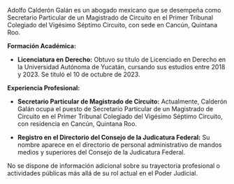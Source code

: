 Adolfo Calderón Galán es un abogado mexicano que se desempeña como Secretario Particular de un Magistrado de Circuito en el Primer Tribunal Colegiado del Vigésimo Séptimo Circuito, con sede en Cancún, Quintana Roo.

**Formación Académica:**

- **Licenciatura en Derecho:** Obtuvo su título de Licenciado en Derecho en la Universidad Autónoma de Yucatán, cursando sus estudios entre 2018 y 2023. Se tituló el 10 de octubre de 2023.

**Experiencia Profesional:**

- **Secretario Particular de Magistrado de Circuito:** Actualmente, Calderón Galán ocupa el puesto de Secretario Particular de un Magistrado de Circuito en el Primer Tribunal Colegiado del Vigésimo Séptimo Circuito, con residencia en Cancún, Quintana Roo.

- **Registro en el Directorio del Consejo de la Judicatura Federal:** Su nombre aparece en el directorio de personal administrativo de mandos medios y superiores del Consejo de la Judicatura Federal.

No se dispone de información adicional sobre su trayectoria profesional o actividades públicas más allá de su rol actual en el Poder Judicial.
